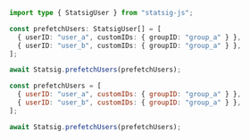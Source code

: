 <CodeGroup>

```typescript TypeScript
import type { StatsigUser } from "statsig-js";

const prefetchUsers: StatsigUser[] = [
  { userID: "user_a", customIDs: { groupID: "group_a" } },
  { userID: "user_b", customIDs: { groupID: "group_a" } },
];

await Statsig.prefetchUsers(prefetchUsers);
```

```javascript JavaScript
const prefetchUsers = [
  { userID: "user_a", customIDs: { groupID: "group_a" } },
  { userID: "user_b", customIDs: { groupID: "group_a" } },
];

await Statsig.prefetchUsers(prefetchUsers);
```

</CodeGroup>
